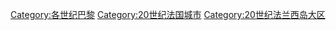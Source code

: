 [[Category:各世纪巴黎|Category:各世纪巴黎]]
[[Category:20世纪法国城市|Category:20世纪法国城市]]
[[Category:20世纪法兰西岛大区|Category:20世纪法兰西岛大区]]